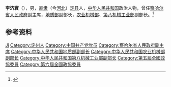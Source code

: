 '''李济寰'''（{{bd|？||？|}}），男，[[直隶|直隶]]（今[[河北|河北]]）[[定县|定县]]人，[[中华人民共和国|中华人民共和国]]政治人物，曾任[[察哈尔省人民政府|察哈尔省人民政府]]副主席，[[中华人民共和国地质部|地质部]]副部长，[[中华人民共和国农业机械部|农业机械部]]、[[中华人民共和国农业机械部|第八机械工业部]]副部长。<ref>{{Cite book|title=中华人民共和国职官志|author=何虎生, 李耀东, 向常福主编|publisher=中国社会出版社|year=2003|isbn=9787800883934|location=北京|pages=}}</ref>

== 参考资料 ==
{{reflist}}

{{中国人物小作品}}

{{Authority control}}
{{DEFAULTSORT:Li李}}
[[Category:李姓|Ji]]
[[Category:定州人|Category:定州人]]
[[Category:中国共产党党员|Category:中国共产党党员]]
[[Category:察哈尔省人民政府副主席|Category:察哈尔省人民政府副主席]]
[[Category:中华人民共和国地质部副部长|Category:中华人民共和国地质部副部长]]
[[Category:中华人民共和国农业机械部副部长|Category:中华人民共和国农业机械部副部长]]
[[Category:中华人民共和国第八机械工业部副部长|Category:中华人民共和国第八机械工业部副部长]]
[[Category:第五屆全國政協委員|Category:第五屆全國政協委員]]
[[Category:第六屆全國政協委員|Category:第六屆全國政協委員]]